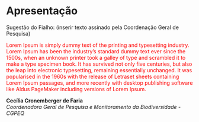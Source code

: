 \pagestyle{plain}

# Apresentação {#apresentacao .unnumbered}

Sugestão do Fialho:  (inserir texto assinado pela Coordenação Geral de Pesquisa)  

<font color="red">Lorem Ipsum is simply dummy text of the printing and typesetting industry. Lorem Ipsum has been the industry's standard dummy text ever since the 1500s, when an unknown printer took a galley of type and scrambled it to make a type specimen book. It has survived not only five centuries, but also the leap into electronic typesetting, remaining essentially unchanged. It was popularised in the 1960s with the release of Letraset sheets containing Lorem Ipsum passages, and more recently with desktop publishing software like Aldus PageMaker including versions of Lorem Ipsum.</font>  


  **Cecília Cronemberger de Faria**\
*Coordenadora Geral de Pesquisa e Monitoramento da Biodiversidade - CGPEQ*\  


